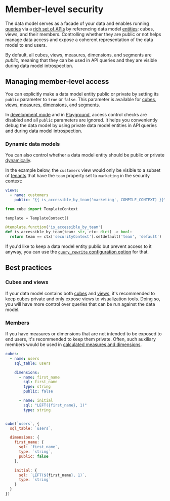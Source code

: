 # Member-level security

The data model serves as a facade of your data and enables running
[queries][ref-queries] via a [rich set of APIs][ref-apis] by referencing data
model [entities][ref-data-modeling-concepts]: cubes, views, and their members.
Controlling whether they are public or not helps manage data access and expose
a coherent representation of the data model to end users.

By default, all cubes, views, measures, dimensions, and segments are *public*,
meaning that they can be used in API queries and they are visible during data
model introspection.

## Managing member-level access

You can explicitly make a data model entity public or private by setting its
`public` parameter to `true` or `false`. This parameter is available for
[cubes][ref-cubes-public], [views][ref-views-public], [measures][ref-measures-public],
[dimensions][ref-dimensions-public], and [segments][ref-segments-public].

<InfoBox>

In [development mode][ref-dev-mode] and in [Playground][ref-playground], access
control checks are disabled and all `public` parameters are ignored. It helps
you conveniently debug the data model by using private data model entities in
API queries and during data model introspection.

</InfoBox>

### Dynamic data models

You can also control whether a data model entity should be public or private
[dynamically][ref-dynamic-data-modeling].

In the example below, the `customers` view would only be visible to a subset
of [tenants][ref-multitenancy] that have the `team` property set to `marketing`
in the security context: 

```yml filename="model/views/customers.yml"
views:
  - name: customers
    public: "{{ is_accessible_by_team('marketing', COMPILE_CONTEXT) }}"
```

```python filename="model/globals.py"
from cube import TemplateContext

template = TemplateContext()

@template.function('is_accessible_by_team')
def is_accessible_by_team(team: str, ctx: dict) -> bool:
  return team == ctx['securityContext'].setdefault('team', 'default')
```

If you'd like to keep a data model entity public but prevent access to it
anyway, you can use the [`query_rewrite` configuration option][ref-query-rewrite] for that.

## Best practices

### Cubes and views

If your data model contains both [cubes][ref-cubes] and [views][ref-views],
it's recommended to keep cubes private and only expose views to visualization
tools. Doing so, you will have more control over queries that can be run
against the data model.

<Diagram src="https://ucarecdn.com/bfc3e04a-b690-40bc-a6f8-14a9175fb4fd/" />

### Members

If you have measures or dimensions that are not intended to be exposed to end
users, it's recommended to keep them private. Often, such auxiliary members
would be used in [calculated measures and dimensions][ref-calculated-members].

<CodeTabs>

```yaml
cubes:
  - name: users
    sql_table: users

    dimensions:
      - name: first_name
        sql: first_name
        type: string
        public: false

      - name: initial
        sql: "LEFT({first_name}, 1)"
        type: string



```

```javascript
cube(`users`, {
  sql_table: `users`,

  dimensions: {
    first_name: {
      sql: `first_name`,
      type: `string`,
      public: false
    },

    initial: {
      sql: `LEFT(${first_name}, 1)`,
      type: `string`
    }
  }
})
```

</CodeTabs>


[ref-data-modeling-concepts]: /product/data-modeling/concepts
[ref-apis]: /product/apis-integrations
[ref-queries]: /product/apis-integrations/queries
[ref-cubes-public]: /reference/data-model/cube#public
[ref-views-public]: /reference/data-model/view#public
[ref-measures-public]: /reference/data-model/measures#public
[ref-dimensions-public]: /reference/data-model/dimensions#public
[ref-segments-public]: /reference/data-model/segments#public
[ref-cubes]: /product/data-modeling/concepts#cubes
[ref-views]: /product/data-modeling/concepts#views
[ref-calculated-members]: /product/data-modeling/overview#4-using-calculated-measures
[ref-multitenancy]: /product/configuration/advanced/multitenancy
[ref-dynamic-data-modeling]: /product/data-modeling/dynamic
[ref-query-rewrite]: /reference/configuration/config#query_rewrite
[ref-dev-mode]: /product/configuration#development-mode
[ref-playground]: /product/workspace/playground